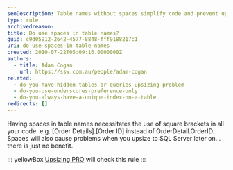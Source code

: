 ```yaml
---
seoDescription: Table names without spaces simplify code and prevent upsize issues to SQL Server, making it a better choice.
type: rule
archivedreason:
title: Do use spaces in table names?
guid: c9d05912-2642-4577-8848-fff9188217c1
uri: do-use-spaces-in-table-names
created: 2010-07-22T05:09:16.0000000Z
authors:
  - title: Adam Cogan
    url: https://ssw.com.au/people/adam-cogan
related:
  - do-you-have-hidden-tables-or-queries-upsizing-problem
  - do-you-use-underscores-preference-only
  - do-you-always-have-a-unique-index-on-a-table
redirects: []
---
```


Having spaces in table names necessitates the use of square brackets in all your code. e.g. [Order Details].[Order ID] instead of OrderDetail.OrderID. Spaces will also cause problems when you upsize to SQL Server later on... there is just no benefit.

::: yellowBox
[Upsizing PRO](http://www.ssw.com.au/ssw/UpsizingPRO) will check this rule
:::
